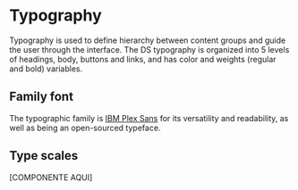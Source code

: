 # Typography

Typography is used to define hierarchy between content groups and guide the user through the interface. The DS typography is organized into 5 levels of headings, body, buttons and links, and has color and weights (regular and bold) variables.

## Family font

The typographic family is [IBM Plex Sans](https://www.ibm.com/plex/) for its versatility and readability, as well as being an open-sourced typeface.

## Type scales

[COMPONENTE AQUI]
